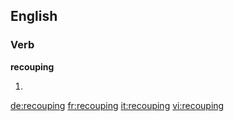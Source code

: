 ==English==

===Verb===
'''recouping'''

# {{present participle of|[[recoup]]}}

[[de:recouping]]
[[fr:recouping]]
[[it:recouping]]
[[vi:recouping]]